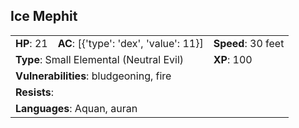 ## Ice Mephit {#monster-ice-mephit}

```{=html}
<table class="table table-striped">
    <tbody>
        <tr>                    
            <td><b>HP</b>: 21</td>
            <td><b>AC</b>: [{'type': 'dex', 'value': 11}]</td>
            <td><b>Speed</b>: 30 feet</td>
        </tr>
        <tr>
            <td colspan="2"><b>Type</b>: Small Elemental (Neutral Evil)</td>
            <td><b>XP</b>: 100</td>
        </tr>
        <tr>
            <td colspan="3"><b>Vulnerabilities</b>: bludgeoning, fire</td>
        </tr>
        <tr>
            <td colspan="3"><b>Resists</b>: </td>
        </tr>
        <tr>
            <td colspan="3"><b>Languages</b>: Aquan, auran</td>
        </tr>
    </tbody>
</table>
```